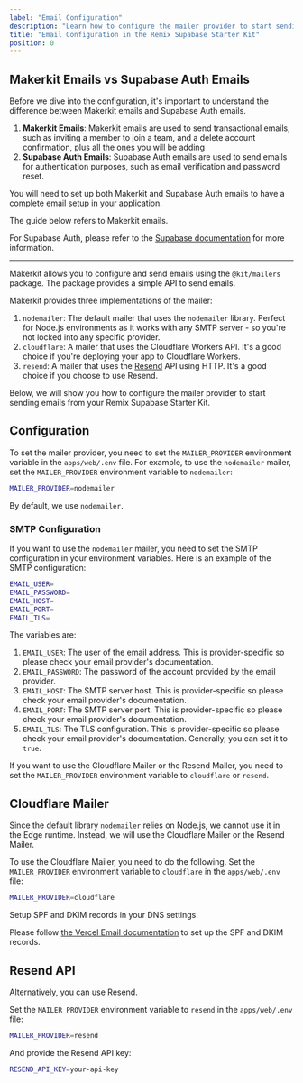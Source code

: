 ```yaml
---
label: "Email Configuration"
description: "Learn how to configure the mailer provider to start sending emails from your Remix Supabase Starter Kit."
title: "Email Configuration in the Remix Supabase Starter Kit"
position: 0
---
```


## Makerkit Emails vs Supabase Auth Emails

Before we dive into the configuration, it's important to understand the difference between Makerkit emails and Supabase Auth emails.

1. **Makerkit Emails**: Makerkit emails are used to send transactional emails, such as inviting a member to join a team, and a delete account confirmation, plus all the ones you will be adding
2. **Supabase Auth Emails**: Supabase Auth emails are used to send emails for authentication purposes, such as email verification and password reset.

You will need to set up both Makerkit and Supabase Auth emails to have a complete email setup in your application.

The guide below refers to Makerkit emails.

For Supabase Auth, please refer to the [Supabase documentation](https://supabase.com/docs/guides/auth/auth-smtp) for more information.

---

Makerkit allows you to configure and send emails using the `@kit/mailers` package. The package provides a simple API to send emails.

Makerkit provides three implementations of the mailer:

1. `nodemailer`: The default mailer that uses the `nodemailer` library. Perfect for Node.js environments as it works with any SMTP server - so you're not locked into any specific provider.
2. `cloudflare`: A mailer that uses the Cloudflare Workers API. It's a good choice if you're deploying your app to Cloudflare Workers.
3. `resend`: A mailer that uses the [Resend](https://resend.com) API using HTTP. It's a good choice if you choose to use Resend.

Below, we will show you how to configure the mailer provider to start sending emails from your Remix Supabase Starter Kit.

## Configuration

To set the mailer provider, you need to set the `MAILER_PROVIDER` environment variable in the `apps/web/.env` file. For example, to use the `nodemailer` mailer, set the `MAILER_PROVIDER` environment variable to `nodemailer`:

```bash
MAILER_PROVIDER=nodemailer
```

By default, we use `nodemailer`.

### SMTP Configuration

If you want to use the `nodemailer` mailer, you need to set the SMTP configuration in your environment variables. Here is an example of the SMTP configuration:

```bash
EMAIL_USER=
EMAIL_PASSWORD=
EMAIL_HOST=
EMAIL_PORT=
EMAIL_TLS=
```

The variables are:

1. `EMAIL_USER`: The user of the email address. This is provider-specific so please check your email provider's documentation.
2. `EMAIL_PASSWORD`: The password of the account provided by the email provider.
3. `EMAIL_HOST`: The SMTP server host. This is provider-specific so please check your email provider's documentation.
4. `EMAIL_PORT`: The SMTP server port. This is provider-specific so please check your email provider's documentation.
5. `EMAIL_TLS`: The TLS configuration. This is provider-specific so please check your email provider's documentation. Generally, you can set it to `true`.


If you want to use the Cloudflare Mailer or the Resend Mailer, you need to set the `MAILER_PROVIDER` environment variable to `cloudflare` or `resend`.

## Cloudflare Mailer

Since the default library `nodemailer` relies on Node.js, we cannot use it in the Edge runtime. Instead, we will use the Cloudflare Mailer or the Resend Mailer.

To use the Cloudflare Mailer, you need to do the following. Set the `MAILER_PROVIDER` environment variable to `cloudflare` in the `apps/web/.env` file:

```bash
MAILER_PROVIDER=cloudflare
```

Setup SPF and DKIM records in your DNS settings.

Please follow [the Vercel Email documentation](https://github.com/Sh4yy/vercel-email?tab=readme-ov-file#setup-spf) to set up the SPF and DKIM records.

## Resend API

Alternatively, you can use Resend.

Set the `MAILER_PROVIDER` environment variable to `resend` in the `apps/web/.env` file:

```bash
MAILER_PROVIDER=resend
```

And provide the Resend API key:

```bash
RESEND_API_KEY=your-api-key
```